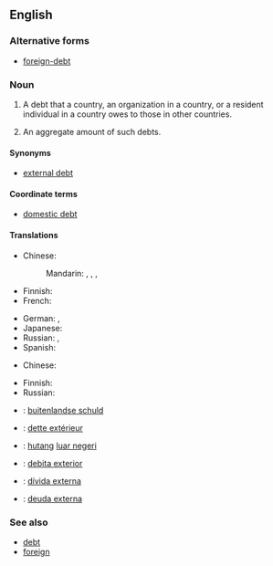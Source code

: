 ==English==

===Alternative forms===
* [[foreign-debt]]

===Noun===
{{en-noun|-|head=[[foreign]] [[debt]]|foreign debts}}

# {{context|countable|finance|lang=en}} A debt that a country, an organization in a country, or a resident individual in a country owes to those in other countries.
# {{context|uncountable|economics|lang=en}} An aggregate amount of such debts.

====Synonyms====
* [[external debt]]

====Coordinate terms====
* [[domestic debt]]

====Translations====
{{trans-top|a debt owed to foreigners}}
* Chinese:
*: Mandarin: {{t|cmn|外債|sc=Hani}}, {{t|cmn|外债|tr=wàizhài|sc=Hani}}, {{t|cmn|對外債務|sc=Hani}}, {{t|cmn|对外债务|tr=duìwài zhàiwù|sc=Hani}}
* Finnish: {{t|fi|valuuttavelka}} {{qualifier|debt denominated in foreign currency}}
* French: {{t|fr|dette extérieure|f}}
{{trans-mid}}
* German: {{t|de|Auslandsschuld|f}}, {{t|de|Auslandsverschuldung|f}}
* Japanese: {{t|ja|対外債務|tr=たいがいさいむ, taigai saimu|sc=Jpan}}
* Russian: {{t|ru|вне́шний долг|m|sc=Cyrl|tr=vnéšnij dolg}}, {{t|ru|внешняя задолженность|f|tr=vnéšnjaja zadólžennost'|sc=Cyrl}}
* Spanish: {{t|es|deuda externa|f}}
{{trans-bottom}}

{{trans-top|aggregate of debt to foreigners}}
* Chinese:
*: {{trreq|cmn}}
{{trans-mid}}
* Finnish: {{t|fi|ulkomaanvelka}}
* Russian: {{t|ru|вне́шний долг|m|sc=Cyrl|tr=vnéšnij dolg}}
{{trans-bottom}}

{{checktrans-top|the amount of money that a country has to pay to another country}}
* {{ttbc|nl}}: [[buitenlandse schuld]]
* {{ttbc|fr}}: [[dette extérieur]] {{f}}
{{trans-mid}}
* {{ttbc|id}}: [[hutang]] [[luar negeri]]
* {{ttbc|ia}}: [[debita exterior]]
* {{ttbc|pt}}: [[dívida externa]] {{f}}
* {{ttbc|es}}: [[deuda externa]] {{f}}
{{trans-bottom}}

===See also===
* [[debt]]
* [[foreign]]